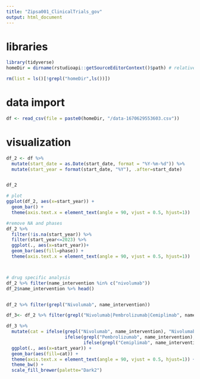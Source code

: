 ```yaml
---
title: "Zipsa001_ClinicalTrials_gov"
output: html_document
---
```

# libraries
```r
library(tidyverse)
homeDir = dirname(rstudioapi::getSourceEditorContext()$path) # relative dir

rm(list = ls()[!grepl("homeDir",ls())])

```

# data import
```r
df <- read_csv(file = paste0(homeDir, "/data-1670629553603.csv"))
```

# visualization
```r

df_2 <- df %>% 
  mutate(start_date = as.Date(start_date, format = "%Y-%m-%d")) %>% 
  mutate(start_year = format(start_date, "%Y"), .after=start_date)


df_2

# plot
ggplot(df_2, aes(x=start_year)) +
  geom_bar() +
  theme(axis.text.x = element_text(angle = 90, vjust = 0.5, hjust=1))

#remove NA and phases
df_2 %>% 
  filter(!is.na(start_year)) %>% 
  filter(start_year<=2023) %>% 
  ggplot(., aes(x=start_year))+
  geom_bar(aes(fill=phase)) +
  theme(axis.text.x = element_text(angle = 90, vjust = 0.5, hjust=1))



# drug specific analysis
df_2 %>% filter(name_intervention %in% c("nivolumab")) 
df_2$name_intervention %>% head()


df_2 %>% filter(grepl("Nivolumab", name_intervention))

df_3<- df_2 %>% filter(grepl("Nivolumab|Pembrolizumab|Cemiplimab", name_intervention))

df_3 %>% 
  mutate(cat = ifelse(grepl("Nivolumab", name_intervention), "Nivolumab", 
                      ifelse(grepl("Pembrolizumab", name_intervention), "Pembro", 
                             ifelse(grepl("Cemiplimab", name_intervention), "Cemip", "Not assigned")))) %>% 
  ggplot(., aes(x=start_year)) +
  geom_bar(aes(fill=cat)) +
  theme(axis.text.x = element_text(angle = 90, vjust = 0.5, hjust=1)) +
  theme_bw() +
  scale_fill_brewer(palette="Dark2")


```

